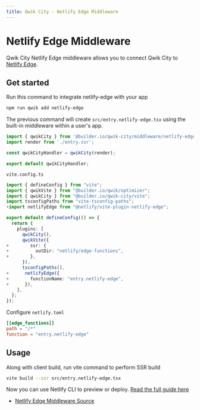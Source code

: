 ```yaml
---
title: Qwik City - Netlify Edge Middleware
---
```


# Netlify Edge Middleware

Qwik City Netlify Edge middleware allows you to connect Qwik City to [Netlify Edge](https://docs.netlify.com/netlify-labs/experimental-features/edge-functions/).

## Get started

Run this command to integrate netlify-edge with your app

```bash
npm run qwik add netlify-edge
```

The previous command will create `src/entry.netlify-edge.tsx` using the built-in middleware within a user's app.

```typescript
import { qwikCity } from '@builder.io/qwik-city/middleware/netlify-edge';
import render from './entry.ssr';

const qwikCityHandler = qwikCity(render);

export default qwikCityHandler;
```

`vite.config.ts`

```typescript
import { defineConfig } from "vite";
import { qwikVite } from "@builder.io/qwik/optimizer";
import { qwikCity } from "@builder.io/qwik-city/vite";
import tsconfigPaths from "vite-tsconfig-paths";
+import netlifyEdge from "@netlify/vite-plugin-netlify-edge";

export default defineConfig(() => {
  return {
    plugins: [
      qwikCity(),
      qwikVite({
+        ssr: {
+          outDir: "netlify/edge-functions",
+        },
      }),
      tsconfigPaths(),
+      netlifyEdge({
+        functionName: "entry.netlify-edge",
+      }),
    ],
  };
});
```

Configure `netlify.toml`

```toml
[[edge_functions]]
path = "/*"
function = "entry.netlify-edge"
```

## Usage

Along with client build, run vite command to perform SSR build

```bash
vite build --ssr src/entry.netlify-edge.tsx
```

Now you can use Netlify CLI to preview or deploy. [Read the full guide here](https://github.com/BuilderIO/qwik/blob/main/starters/servers/netlify-edge/README.md)

- [Netlify Edge Middleware Source](https://github.com/BuilderIO/qwik/blob/main/packages/qwik-city/middleware/netlify-edge/index.ts)
